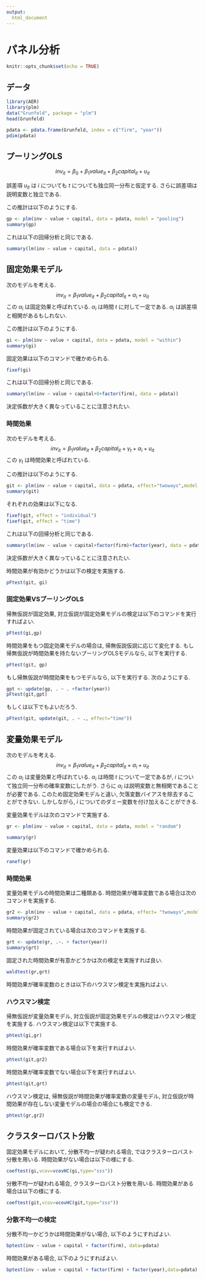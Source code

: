 ```yaml
---
output: 
  html_document
---
```

# パネル分析
```r
knitr::opts_chunk$set(echo = TRUE)
```

## データ
```r
library(AER)
library(plm)
data("Grunfeld", package = "plm")
head(Grunfeld)
```

```r
pdata <- pdata.frame(Grunfeld, index = c("firm", "year"))
pdim(pdata)
```

## プーリングOLS
$$
inv_{it} = \beta_0 + \beta_1 value_{it} + \beta_2 capital_{it} + u_{it}
$$

誤差項 $u_{it}$ は $i$ についても $t$ についても独立同一分布と仮定する.
さらに誤差項は説明変数と独立である.

この推計は以下のようにする.
```r
gp <- plm(inv ~ value + capital, data = pdata, model = "pooling")
summary(gp)
```

これは以下の回帰分析と同じである.
```r
summary(lm(inv ~ value + capital, data = pdata))
```

## 固定効果モデル
次のモデルを考える.
$$
inv_{it} = \beta_1 value_{it} + \beta_2 capital_{it} +\alpha_i + u_{it}
$$
この $\alpha_i$ は固定効果と呼ばれている.
$\alpha_i$ は時間 $t$ に対して一定である.
$\alpha_i$ は誤差項と相関があるもしれない.

この推計は以下のようにする.
```r
gi <- plm(inv ~ value + capital, data = pdata, model = "within")
summary(gi)
```

固定効果は以下のコマンドで確かめられる.
```r
fixef(gi)
```

これは以下の回帰分析と同じである.
```r
summary(lm(inv ~ value + capital+0+factor(firm), data = pdata))
```
決定係数が大きく異なっていることに注意されたい.

### 時間効果
次のモデルを考える.
$$
inv_{it} = \beta_1 value_{it} + \beta_2 capital_{it}+ \gamma_t +\alpha_i + u_{it}
$$
この $\gamma_t$ は時間効果と呼ばれている.

この推計は以下のようにする.
```r
git <- plm(inv ~ value + capital, data = pdata, effect="twoways",model = "within")
summary(git)
```

それぞれの効果は以下になる.
```r
fixef(git, effect = "individual")
fixef(git, effect = "time")
```

これは以下の回帰分析と同じである.
```r
summary(lm(inv ~ value + capital+factor(firm)+factor(year), data = pdata))
```
決定係数が大きく異なっていることに注意されたい.

時間効果が有効かどうかは以下の検定を実施する.
```r
pFtest(git, gi)
```


### 固定効果VSプーリングOLS
帰無仮説が固定効果, 対立仮説が固定効果モデルの検定は以下のコマンドを実行すればよい.
```r
pFtest(gi,gp)
```

時間効果をもつ固定効果モデルの場合は, 帰無仮説仮説に応じて変化する.
もし帰無仮説が時間効果を持たないプーリングOLSモデルなら, 以下を実行する.
```r
pFtest(git, gp)
```

もし帰無仮説が時間効果をもつモデルなら, 以下を実行する.
次のようにする.
```r
gpt <- update(gp, . ~ . +factor(year))
pFtest(git,gpt)
```

もしくは以下でもよいだろう.
```r
pFtest(git, update(git, . ~ ., effect="time"))
```




## 変量効果モデル
次のモデルを考える.
$$
inv_{it} = \beta_1 value_{it} + \beta_2 capital_{it} +\alpha_i + u_{it}
$$
この $\alpha_i$ は変量効果と呼ばれている.
$\alpha_i$ は時間 $t$ について一定であるが, $i$ について独立同一分布の確率変数にしたがう.
さらに $\alpha_i$ は説明変数と無相関であることが必要である.
このため固定効果モデルと違い, 欠落変数バイアスを除去することができない.
しかしながら, $i$ についてのダミー変数を付け加えることができる.

変量効果モデルは次のコマンドで実施する.
```r
gr <- plm(inv ~ value + capital, data = pdata, model = "random")

summary(gr)
```

変量効果は以下のコマンドで確かめられる.
```r
ranef(gr)
```

### 時間効果
変量効果モデルの時間効果は二種類ある.
時間効果が確率変数である場合は次のコマンドを実施する.
```r
gr2 <- plm(inv ~ value + capital, data = pdata, effect= "twoways",model = "random")
summary(gr2)
```

時間効果が固定されている場合は次のコマンドを実施する.
```r
grt <- update(gr, .~. + factor(year))
summary(grt)
```

固定された時間効果が有意かどうかは次の検定を実施すれば良い.
```r
waldtest(gr,grt)
```

時間効果が確率変数のときは以下のハウスマン検定を実施ればよい.

### ハウスマン検定
帰無仮説が変量効果モデル, 対立仮説が固定効果モデルの検定はハウスマン検定を実施する.
ハウスマン検定は以下で実施する.
```r
phtest(gi,gr)
```

時間効果が確率変数である場合以下を実行すればよい.
```r
phtest(git,gr2)
```

時間効果が確率変数でない場合以下を実行すればよい.
```r
phtest(git,grt)
```

ハウスマン検定は,
帰無仮説が時間効果が確率変数の変量モデル, 
対立仮説が時間効果が存在しない変量モデルの場合の場合にも検定できる.
```r
phtest(gr,gr2)
```


## クラスターロバスト分散
固定効果モデルにおいて, 分散不均一が疑われる場合, ではクラスターロバスト分散を用いる.
時間効果がない場合は以下の様にする.
```r
coeftest(gi,vcov=vcovHC(gi,type="sss"))
```

分散不均一が疑われる場合, クラスターロバスト分散を用いる.
時間効果がある場合は以下の様にする.
```r
coeftest(git,vcov=vcovHC(git,type="sss"))
```

### 分散不均一の検定
分散不均一かどうかは時間効果がない場合, 以下のようにすればよい.
```r
bptest(inv ~ value + capital + factor(firm), data=pdata)
```

時間効果がある場合, 以下のようにすればよい.
```r
bptest(inv ~ value + capital + factor(firm) + factor(year),data=pdata)
```




